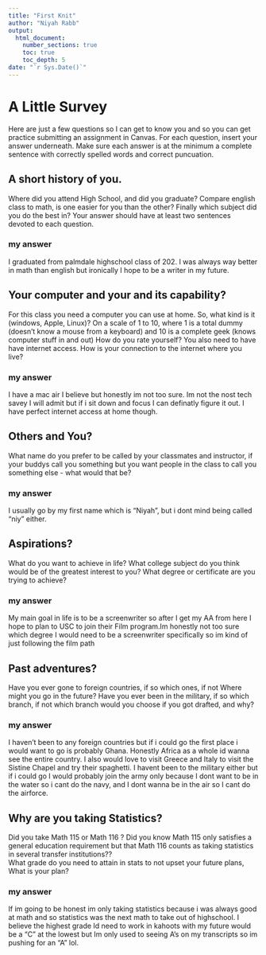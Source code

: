 ```yaml
---
title: "First Knit"
author: "Niyah Rabb"
output: 
  html_document:
    number_sections: true
    toc: true
    toc_depth: 5
date: "`r Sys.Date()`"   
---
```


# A Little Survey

Here are just a few questions so I can get to know you and so you can get practice submitting an assignment in Canvas.  For each question, insert your answer underneath. Make sure each answer is at the minimum a complete sentence with correctly spelled words and correct puncuation. 

## A short history of you.  
Where did you attend High School, and did you graduate? Compare english class to math, is one easier for you than the other? Finally which subject did you do the best in? Your answer should have at least two sentences devoted to each question.  
  
### my answer     
  
I graduated from palmdale highschool class of 202. I was always way better in math than english but ironically I hope to be a writer in my future. 
     


## Your computer and your and its capability?  
 For this class  you need a computer you can use at home.  So, what kind is it (windows, Apple, Linux)?  On a scale of 1 to 10, where 1 is a total dummy (doesn't know a mouse from a keyboard) and 10 is a complete geek (knows computer stuff in and out) How do you rate yourself?  You also need to have have internet access. How is your connection to the internet where you live?

### my answer   
  
   I have a mac air I believe but honestly im not too sure. Im not the nost tech savey I will admit but if i sit down and focus I can definatly figure it out. I have perfect internet access at home though. 

## Others and You?   
What name do you prefer to be called by your classmates and instructor, if your buddys call you something but you want people in the class to call you something else - what would that be? 

### my answer     
  
   I usually go by my first name which is "Niyah", but i dont mind being called "niy" either. 
 




## Aspirations?   
What do you want to achieve in life?  What college subject do you think would be of the greatest interest to you? What degree or certificate are you trying to achieve?

### my answer     
  My main goal in life is to be a screenwriter so after I get my AA from here I hope to plan to USC to join their Film program.Im honestly not too sure which degree I would need to be a screenwriter specifically so im kind of just following the film path
   
 




## Past adventures?  
Have you ever gone to foreign countries, if so which ones, if not Where might you go in the future?  Have you ever been in the military, if so which branch, if not which branch would you choose if you got drafted, and why?

### my answer     
  
   I haven't been to any foreign countries but if i could go the first place i would want to go is probably Ghana. Honestly Africa as a whole id wanna see the entire country. I also would love to visit Greece and Italy to visit the Sistine Chapel and try their spaghetti.
  I havent been to the military either but if i could go I would probably join the army only because I dont want to be in the water so i cant do the navy, and I dont wanna be in the air so I cant do the airforce.




## Why are you taking Statistics?  
Did you take Math 115 or Math 116 ?  Did you know Math 115 only satisfies a general education requirement but that Math 116 counts as taking statistics in several transfer institutions??  
What grade do you need to attain in stats to not upset your future plans, What is your plan?  
 

### my answer     
  
   If im going to be honest im only taking statistics because i was always good at math and so statistics was the next math to take out of highschool. I believe the highest grade Id need to work in kahoots with my future would be a "C" at the lowest but Im only used to seeing A's on my transcripts so im pushing for an "A" lol.
 






  




